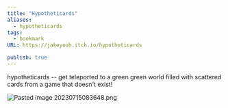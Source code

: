 ```yaml
---
title: "Hypotheticards"
aliases:
  - hypotheticards
tags:
  - bookmark
URL: https://jakeyouh.itch.io/hypotheticards

publish: true
---
```




hypotheticards -- get teleported to a green green world filled with scattered cards from a game that doesn't exist!

<img src="/content/Images/Pasted image 20230715083648.png" alt="Pasted image 20230715083648.png" className="max-w-full h-auto border border-gray-700 my-3 rounded" />

